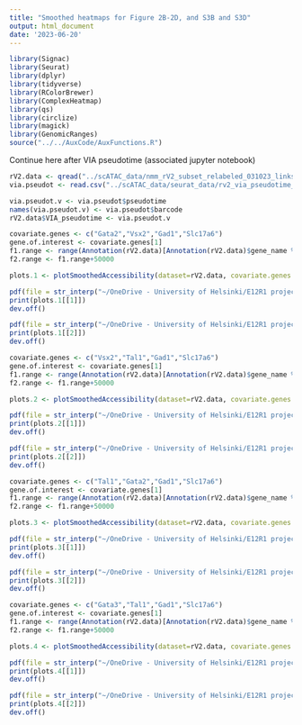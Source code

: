 ```yaml
---
title: "Smoothed heatmaps for Figure 2B-2D, and S3B and S3D"
output: html_document
date: '2023-06-20'
---
```


```r
library(Signac)
library(Seurat)
library(dplyr)
library(tidyverse)
library(RColorBrewer)
library(ComplexHeatmap)
library(qs)
library(circlize)
library(magick)
library(GenomicRanges)
source("../../AuxCode/AuxFunctions.R")
```

Continue here after VIA pseudotime (associated jupyter notebook)

```r
rV2.data <- qread("../scATAC_data/nmm_rV2_subset_relabeled_031023_links.qs",nthreads = 6)
via.pseudot <- read.csv("../scATAC_data/seurat_data/rv2_via_pseudotime_110522.csv")
```

```r
via.pseudot.v <- via.pseudot$pseudotime
names(via.pseudot.v) <- via.pseudot$barcode
rV2.data$VIA_pseudotime <- via.pseudot.v
```

```r
covariate.genes <- c("Gata2","Vsx2","Gad1","Slc17a6")
gene.of.interest <- covariate.genes[1]
f1.range <- range(Annotation(rV2.data)[Annotation(rV2.data)$gene_name %in% gene.of.interest], ignore.strand = TRUE)
f2.range <- f1.range+50000
```

```r
plots.1 <- plotSmoothedAccessibility(dataset=rV2.data, covariate.genes.to.plot=covariate.genes, region.of.interest=GRangesToString(f2.range), drop.non.linked=TRUE)
```

```r
pdf(file = str_interp("~/OneDrive - University of Helsinki/E12R1 project/Manuscript I - Regulation of Tal1 dependent rV2 lineage bifurcation/Figures/plots/Fig2/GA_${gene.of.interest}_prox_peaks_heatmap.pdf"), width = 28, height = 24)
print(plots.1[[1]])
dev.off()

pdf(file = str_interp("~/OneDrive - University of Helsinki/E12R1 project/Manuscript I - Regulation of Tal1 dependent rV2 lineage bifurcation/Figures/plots/Fig2/GL_${gene.of.interest}_prox_peaks_heatmap.pdf"), width = 28, height = 24)
print(plots.1[[2]])
dev.off()
```

```r
covariate.genes <- c("Vsx2","Tal1","Gad1","Slc17a6")
gene.of.interest <- covariate.genes[1]
f1.range <- range(Annotation(rV2.data)[Annotation(rV2.data)$gene_name %in% gene.of.interest], ignore.strand = TRUE)
f2.range <- f1.range+50000
```

```r
plots.2 <- plotSmoothedAccessibility(dataset=rV2.data, covariate.genes.to.plot=covariate.genes, region.of.interest=GRangesToString(f2.range), drop.non.linked=TRUE)
```

```r
pdf(file = str_interp("~/OneDrive - University of Helsinki/E12R1 project/Manuscript I - Regulation of Tal1 dependent rV2 lineage bifurcation/Figures/plots/Fig2/GA_${gene.of.interest}_prox_peaks_heatmap.pdf"), width = 28, height = 24)
print(plots.2[[1]])
dev.off()

pdf(file = str_interp("~/OneDrive - University of Helsinki/E12R1 project/Manuscript I - Regulation of Tal1 dependent rV2 lineage bifurcation/Figures/plots/Fig2/GL_${gene.of.interest}_prox_peaks_heatmap.pdf"), width = 28, height = 24)
print(plots.2[[2]])
dev.off()
```

```r
covariate.genes <- c("Tal1","Gata2","Gad1","Slc17a6")
gene.of.interest <- covariate.genes[1]
f1.range <- range(Annotation(rV2.data)[Annotation(rV2.data)$gene_name %in% gene.of.interest], ignore.strand = TRUE)
f2.range <- f1.range+50000
```

```r
plots.3 <- plotSmoothedAccessibility(dataset=rV2.data, covariate.genes.to.plot=covariate.genes, region.of.interest=GRangesToString(f2.range), drop.non.linked=TRUE)
```

```r
pdf(file = str_interp("~/OneDrive - University of Helsinki/E12R1 project/Manuscript I - Regulation of Tal1 dependent rV2 lineage bifurcation/Figures/plots/FigS3/GA_${gene.of.interest}_prox_peaks_heatmap.pdf"), width = 28, height = 24)
print(plots.3[[1]])
dev.off()

pdf(file = str_interp("~/OneDrive - University of Helsinki/E12R1 project/Manuscript I - Regulation of Tal1 dependent rV2 lineage bifurcation/Figures/plots/FigS3/GL_${gene.of.interest}_prox_peaks_heatmap.pdf"), width = 28, height = 24)
print(plots.3[[2]])
dev.off()
```

```r
covariate.genes <- c("Gata3","Tal1","Gad1","Slc17a6")
gene.of.interest <- covariate.genes[1]
f1.range <- range(Annotation(rV2.data)[Annotation(rV2.data)$gene_name %in% gene.of.interest], ignore.strand = TRUE)
f2.range <- f1.range+50000
```

```r
plots.4 <- plotSmoothedAccessibility(dataset=rV2.data, covariate.genes.to.plot=covariate.genes, region.of.interest=GRangesToString(f2.range), drop.non.linked=TRUE)
```

```r
pdf(file = str_interp("~/OneDrive - University of Helsinki/E12R1 project/Manuscript I - Regulation of Tal1 dependent rV2 lineage bifurcation/Figures/plots/FigS3/GA_${gene.of.interest}_prox_peaks_heatmap.pdf"), width = 28, height = 24)
print(plots.4[[1]])
dev.off()

pdf(file = str_interp("~/OneDrive - University of Helsinki/E12R1 project/Manuscript I - Regulation of Tal1 dependent rV2 lineage bifurcation/Figures/plots/FigS3/GL_${gene.of.interest}_prox_peaks_heatmap.pdf"), width = 28, height = 24)
print(plots.4[[2]])
dev.off()
```